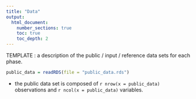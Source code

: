 ```yaml
---
title: "Data"
output:
  html_document:
    number_sections: true
    toc: true
    toc_depth: 2
---
```


TEMPLATE : a description of the public / input / reference data sets for each phase.

```r
public_data = readRDS(file = "public_data.rds")
```

- the public data set is composed of `r nrow(x = public_data)` observations and `r ncol(x = public_data)` variables.
